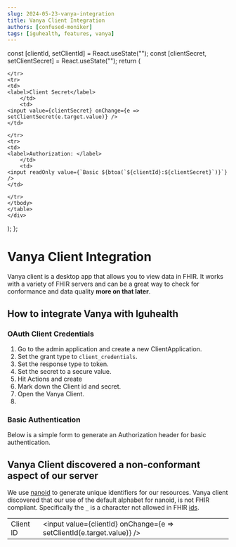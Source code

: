 ```yaml
---
slug: 2024-05-23-vanya-integration
title: Vanya Client Integration
authors: [confused-moniker]
tags: [iguhealth, features, vanya]
---
```





  const [clientId, setClientId] = React.useState("");
  const [clientSecret, setClientSecret] = React.useState("");
  return (
    <div>
    <table>
    <tbody>
    <tr>
    <td>
    <label>Client ID</label>
        </td>
        <td>
    <input value={clientId} onChange={e => setClientId(e.target.value)} />
    </td>

    </tr>
    <tr>
    <td>
    <label>Client Secret</label>
        </td>
        <td>
    <input value={clientSecret} onChange={e => setClientSecret(e.target.value)} />
    </td>

    </tr>
    <tr>
    <td>
    <label>Authorization: </label>
        </td>
        <td>
    <input readOnly value={`Basic ${btoa(`${clientId}:${clientSecret}`)}`} />
    </td>

    </tr>
    </tbody>
    </table>
    </div>

  );
};


# Vanya Client Integration
Vanya client is a desktop app that allows you to view data in FHIR. 
It works with a variety of FHIR servers and can be a great way to check for conformance and data quality **more on that later**.

## How to integrate Vanya with Iguhealth

### OAuth Client Credentials
1. Go to the admin application and create a new ClientApplication.
2. Set the grant type to `client_credentials`.
3. Set the response type to token.
3. Set the secret to a secure value.
4. Hit Actions and create
5. Mark down the Client id and secret.
6. Open the Vanya Client.
7. 


### Basic Authentication
<div>
    Below is a simple form to generate an Authorization header for basic authentication.
    <BasicAuthGenerator />
</div>

## Vanya Client discovered a non-conformant aspect of our server
We use [nanoid](https://www.npmjs.com/package/nanoid) to generate unique identifiers for our resources.
Vanya client discovered that our use of the default alphabet for nanoid, is not FHIR compliant.
Specifically the `_` is a character not allowed in FHIR [ids](https://hl7.org/fhir/r4/datatypes.html\#id).
